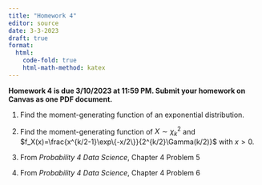```yaml
---
title: "Homework 4"
editor: source
date: 3-3-2023
draft: true
format:
  html: 
    code-fold: true
    html-math-method: katex
---
```


**Homework 4 is due 3/10/2023 at 11:59 PM. Submit your homework on Canvas as one PDF document.**

1.  Find the moment-generating function of an exponential distribution.
2.  Find the moment-generating function of $X\sim\chi^2_k$ and $f_X(x)=\frac{x^{k/2-1}\exp\{-x/2\}}{2^{k/2}\Gamma(k/2)}$ with $x>0$.

3. From *Probability 4 Data Science*, Chapter 4 Problem 5

4. From *Probability 4 Data Science*, Chapter 4 Problem 6
